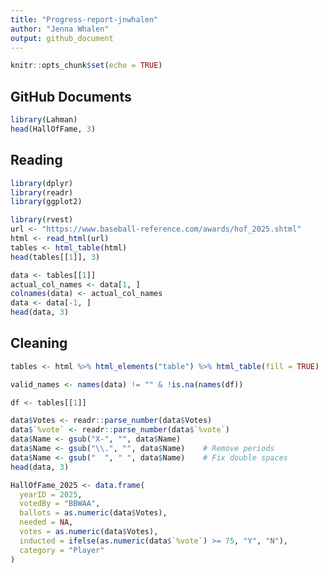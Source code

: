 ```yaml
---
title: "Progress-report-jnwhalen"
author: "Jenna Whalen"
output: github_document
---
```


```r
knitr::opts_chunk$set(echo = TRUE)
```

## GitHub Documents

```r
library(Lahman)
head(HallOfFame, 3)
```
## Reading
```r
library(dplyr)
library(readr)
library(ggplot2)
```

```r
library(rvest)
url <- "https://www.baseball-reference.com/awards/hof_2025.shtml"
html <- read_html(url)
tables <- html_table(html)
head(tables[[1]], 3)
```

```r
data <- tables[[1]]
actual_col_names <- data[1, ]
colnames(data) <- actual_col_names
data <- data[-1, ]
head(data, 3)
```

## Cleaning
```r
tables <- html %>% html_elements("table") %>% html_table(fill = TRUE)

valid_names <- names(data) != "" & !is.na(names(df))

df <- tables[[1]]

data$Votes <- readr::parse_number(data$Votes)
data$`%vote` <- readr::parse_number(data$`%vote`)
data$Name <- gsub("X-", "", data$Name)
data$Name <- gsub("\\.", "", data$Name)    # Remove periods
data$Name <- gsub("  ", " ", data$Name)    # Fix double spaces
head(data, 3)
```

```r
HallOfFame_2025 <- data.frame(
  yearID = 2025,
  votedBy = "BBWAA",
  ballots = as.numeric(data$Votes),
  needed = NA,
  votes = as.numeric(data$Votes),
  inducted = ifelse(as.numeric(data$`%vote`) >= 75, "Y", "N"),
  category = "Player"
)
```
